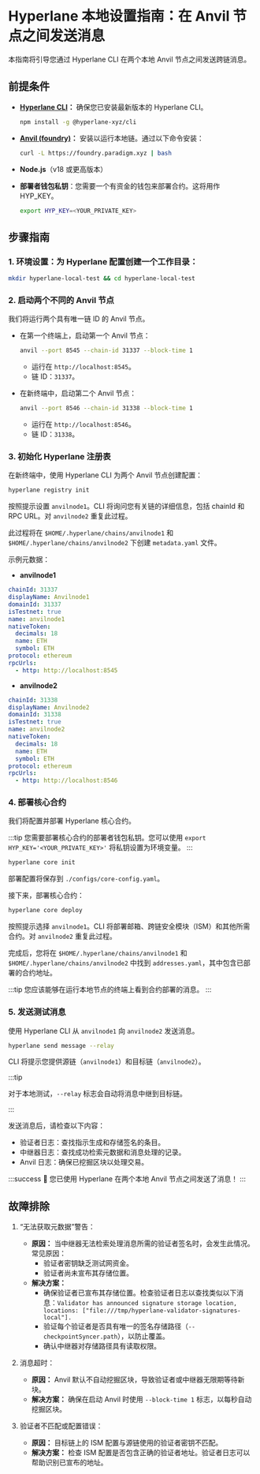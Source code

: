 # Hyperlane 本地设置指南：在 Anvil 节点之间发送消息

本指南将引导您通过 Hyperlane CLI 在两个本地 Anvil 节点之间发送跨链消息。

## 前提条件

- **[Hyperlane CLI](https://hyperlane.cc/docs/reference/cli)：** 确保您已安装最新版本的 Hyperlane CLI。

  ```bash
  npm install -g @hyperlane-xyz/cli
  ```

- **[Anvil (foundry)](https://book.getfoundry.sh/getting-started/installation)：** 安装以运行本地链。通过以下命令安装：
  ```bash
  curl -L https://foundry.paradigm.xyz | bash
  ```
- **Node.js**（v18 或更高版本）
- **部署者钱包私钥**：您需要一个有资金的钱包来部署合约。这将用作 HYP_KEY。
  ```bash
  export HYP_KEY=<YOUR_PRIVATE_KEY>
  ```

## 步骤指南

### 1. 环境设置：为 Hyperlane 配置创建一个工作目录：

```bash
mkdir hyperlane-local-test && cd hyperlane-local-test
```

### 2. 启动两个不同的 Anvil 节点

我们将运行两个具有唯一链 ID 的 Anvil 节点。

- 在第一个终端上，启动第一个 Anvil 节点：

  ```bash
  anvil --port 8545 --chain-id 31337 --block-time 1
  ```

  - 运行在 `http://localhost:8545`。
  - 链 ID：`31337`。

- 在新终端中，启动第二个 Anvil 节点：

  ```bash
  anvil --port 8546 --chain-id 31338 --block-time 1
  ```

  - 运行在 `http://localhost:8546`。
  - 链 ID：`31338`。

### 3. 初始化 Hyperlane 注册表

在新终端中，使用 Hyperlane CLI 为两个 Anvil 节点创建配置：

```bash
hyperlane registry init
```

按照提示设置 `anvilnode1`。CLI 将询问您有关链的详细信息，包括 chainId 和 RPC URL。对 `anvilnode2` 重复此过程。

此过程将在 `$HOME/.hyperlane/chains/anvilnode1` 和 `$HOME/.hyperlane/chains/anvilnode2` 下创建 `metadata.yaml` 文件。

示例元数据：

- **anvilnode1**

```yaml
chainId: 31337
displayName: Anvilnode1
domainId: 31337
isTestnet: true
name: anvilnode1
nativeToken:
  decimals: 18
  name: ETH
  symbol: ETH
protocol: ethereum
rpcUrls:
  - http: http://localhost:8545
```

- **anvilnode2**

```yaml
chainId: 31338
displayName: Anvilnode2
domainId: 31338
isTestnet: true
name: anvilnode2
nativeToken:
  decimals: 18
  name: ETH
  symbol: ETH
protocol: ethereum
rpcUrls:
  - http: http://localhost:8546
```

### 4. 部署核心合约

我们将配置并部署 Hyperlane 核心合约。

:::tip
您需要部署核心合约的部署者钱包私钥。您可以使用 `export HYP_KEY='<YOUR_PRIVATE_KEY>'` 将私钥设置为环境变量。
:::

```bash
hyperlane core init
```

部署配置将保存到 `./configs/core-config.yaml`。

接下来，部署核心合约：

```bash
hyperlane core deploy
```

按照提示选择 `anvilnode1`。CLI 将部署邮箱、跨链安全模块（ISM）和其他所需合约。对 `anvilnode2` 重复此过程。

完成后，您将在 `$HOME/.hyperlane/chains/anvilnode1` 和 `$HOME/.hyperlane/chains/anvilnode2` 中找到 `addresses.yaml`，其中包含已部署的合约地址。

:::tip
您应该能够在运行本地节点的终端上看到合约部署的消息。
:::

### 5. 发送测试消息

使用 Hyperlane CLI 从 `anvilnode1` 向 `anvilnode2` 发送消息。

```bash
hyperlane send message --relay
```

CLI 将提示您提供源链（`anvilnode1`）和目标链（`anvilnode2`）。

:::tip

对于本地测试，`--relay` 标志会自动将消息中继到目标链。

:::

发送消息后，请检查以下内容：

- 验证者日志：查找指示生成和存储签名的条目。
- 中继器日志：查找成功检索元数据和消息处理的记录。
- Anvil 日志：确保已挖掘区块以处理交易。

:::success
🎉 您已使用 Hyperlane 在两个本地 Anvil 节点之间发送了消息！
:::

## 故障排除

1. “无法获取元数据”警告：

   - **原因：** 当中继器无法检索处理消息所需的验证者签名时，会发生此情况。常见原因：
     - 验证者密钥缺乏测试网资金。
     - 验证者尚未宣布其存储位置。
   - **解决方案：**
     - 确保验证者已宣布其存储位置。检查验证者日志以查找类似以下消息：`Validator has announced signature storage location, locations: ["file:///tmp/hyperlane-validator-signatures-local"].`
     - 验证每个验证者是否具有唯一的签名存储路径（`--checkpointSyncer.path`），以防止覆盖。
     - 确认中继器对存储路径具有读取权限。

2. 消息超时：

   - **原因：** Anvil 默认不自动挖掘区块，导致验证者或中继器无限期等待新块。
   - **解决方案：** 确保在启动 Anvil 时使用 `--block-time 1` 标志，以每秒自动挖掘区块。

3. 验证者不匹配或配置错误：

   - **原因：** 目标链上的 ISM 配置与源链使用的验证者密钥不匹配。
   - **解决方案：** 检查 ISM 配置是否包含正确的验证者地址。验证者日志可以帮助识别已宣布的地址。
